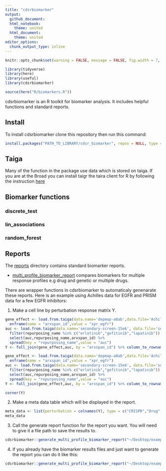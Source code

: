 ```yaml
---
title: "cdsrbiomarker"
output:
  github_document:
  html_notebook:
    theme: united
  html_document:
    theme: united
editor_options: 
  chunk_output_type: inline
---
```


```r
knitr::opts_chunk$set(warning = FALSE, message = FALSE, fig.width = 7, fig.height = 7, cache = T)

library(tidyverse)
library(here)
library(useful)
library(cdsrbiomarker)

source(here("R/biomarkers.R"))
```

cdsrbiomarker is an R toolkit for biomarker analysis. It includes helpful functions and standard reports.

## Install

To install cdsrbiomarker clone this repository then run this command:

```r
install.packages("PATH_TO_LIBRARY/cdsr_biomarker", repos = NULL, type = "source")
```

## Taiga

Many of the function in the package use data which is stored on taiga. If you are at the Broad you can install taigr the taira client for R by following the instruction [here](https://github.com/broadinstitute/taigr)

## Biomarker functions

### discrete_test

### lin_associations

### random_forest

## Reports

The [reports](https://github.com/broadinstitute/cdsr_biomarker/tree/master/reports) directory contains standard biomarker reports.

* [multi_profile_biomarker_report](https://github.com/broadinstitute/cdsr_biomarker/tree/master/reports/multi_profile_biomarker_report.Rmd) compares biomarkers for multiple response profiles e.g drug and genetic or multiple drugs.

There are wrapper functions in cdsrbiomarker to automaticaly genenarate these reports. Here is an example using Achilles data for EGFR and PRISM data for a few EGFR inhibitors:

1. Make a cell line by perturbation response matrix Y.

```r
gene_effect <- load.from.taiga(data.name='depmap-a0ab',data.file='Achilles_gene_effect')[,"EGFR (1956)"] %>% 
  enframe(name = "arxspan_id",value = "xpr_egfr")
auc <- load.from.taiga(data.name='secondary-screen-15e6', data.file='secondary_merged_drc_parameters') %>% 
  filter(repurposing_name %in% c("erlotinib","gefitinib","lapatinib")) %>% 
  select(auc,repurposing_name,arxspan_id) %>% 
  spread(key = "repurposing_name",value = "auc")
Y <- full_join(gene_effect,auc, by = "arxspan_id") %>% column_to_rownames(var = "arxspan_id") %>% as.matrix()
```

```r
gene_effect <- load.from.taiga(data.name='depmap-a0ab',data.file='Achilles_gene_effect')[,"EGFR (1956)"] %>% 
  enframe(name = "arxspan_id",value = "xpr_egfr")
auc <- load.from.taiga(data.name='secondary-screen-15e6', data.file='secondary_merged_drc_parameters') %>% 
  filter(repurposing_name %in% c("erlotinib","gefitinib","lapatinib")) %>% 
  select(auc,repurposing_name,arxspan_id) %>% 
  spread(key = "repurposing_name",value = "auc")
Y <- full_join(gene_effect,auc, by = "arxspan_id") %>% column_to_rownames(var = "arxspan_id") %>% as.matrix()
```

```r
corner(Y)
```

2. Make a meta data table which will be displayed in the report.

```r
meta_data <- list(perturbation = colnames(Y), type = c("CRISPR","Drug","Drug","Drug")) %>% as_tibble()
meta_data
```

3. Call the generate report function for the report you want. You will need to give it a file path to save the results to.

```r
cdsrbiomarker::generate_multi_profile_biomarker_report("~/Desktop/example/","example_title",Y,meta_data)
```

4. If you already have the biomarker results files and just want to generate the report you can do it like this:

```r
cdsrbiomarker::generate_multi_profile_biomarker_report("~/Desktop/example","example_title")
```

